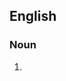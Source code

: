 {{also|sandfleas}}

==English==

===Noun===
{{head|en|noun form|head=[[sand]] [[flea]]s}}

# {{plural of|sand flea|lang=en}}
